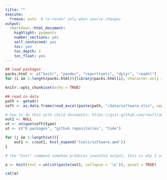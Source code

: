 ```yaml
---
title: ""
execute:   
  freeze: auto  # re-render only when source changes
output: 
  rmarkdown::html_document:
    highlight: pygments
    number_sections: yes
    self_contained: yes
    toc: yes
    toc_depth: 2
    toc_float: yes
---
```


```r
## load packages
packs.html <- c("knitr", "pander", "reporttools", "dplyr", "readxl")
for (i in 1:length(packs.html)){library(packs.html[i], character.only = TRUE)}

knitr::opts_chunk$set(echo = TRUE)

## read in data
path <- getwd()
soft <- as.data.frame(read_excel(paste(path, "/data/software.xlsx", sep = ""), col_types = NULL))
```

::: {.panel-tabset .nav-pills}

```r
# how to do this with child documents: https://gist.github.com/rmoff/a043676a2f084b81a434
out1 <- NULL
ut <- unique(soft$type)
ut <- c("R packages", "github repositories", "Code")

for (j in 1:length(ut)){
    out1 <- c(out1, knit_expand('tools/software.qmd'))
}

# the "knit" command somehow produces unwanted output, this is why I assign its output to a and use a separate chunk to display a

a <- knit(text = unlist(paste(out1, collapse = '\n')), quiet = TRUE)
```

```r
cat(a)
```

:::